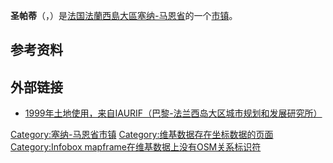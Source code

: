 {{noteTA|G1=法国地名}}
{{Infobox French commune
|name                   = 圣帕蒂
|commune status         = [[市镇_(法国)|市镇]]
|image                  = Saint-Pathus - Église Saint-Pathus - 2.jpg
|caption                = 圣帕蒂的教堂
|image coat of arms     = Blason de la ville de Saint-Pathus (Seine-et-Marne).svg
|coordinates            = {{coord|49.07|2.8|format=dms|display=inline,title}}
|INSEE                  = 77430
|postal code            = 77178
|arrondissement         = [[莫区|莫区]]
|canton                 = [[米特里-莫里县|米特里-莫里县]]
|mayor                  = Jean-Benoît Pinturier
|term                   = 2014–2020
|intercommunality       = [[Communauté_de_communes_Plaines_et_Monts_de_France|CC Plaines et Monts de France]]
|elevation min m        = 89
|elevation max m        = 113
|area km2               = 5.36
|population             = {{France metadata Wikidata|population_total}}
|population date        = {{France metadata Wikidata|population_as_of}}
|population footnotes   = {{France metadata Wikidata|population_footnotes}}
}}
'''圣帕蒂'''（{{lang-fr|Saint-Pathus}}，{{IPA-fr|sɛ̃.paty|lang|LL-Q150 (fra)-Xenophôn-Saint-Pathus.wav}}）是[[法国|法国]][[法蘭西島大區|法蘭西島大區]][[塞纳-马恩省|塞纳-马恩省]]的一个[[市镇_(法国)|市镇]]。 

== 参考资料 ==
{{Reflist}}

== 外部链接 ==

* [https://web.archive.org/web/20070929124638/http://www.iaurif.org/en/gis/fichescom/mos99/ficmos/mos77430.html 1999年土地使用，来自IAURIF（巴黎-法兰西岛大区城市规划和发展研究所）]
{{塞纳-马恩省市镇}}
[[Category:塞纳-马恩省市镇|Category:塞纳-马恩省市镇]]
[[Category:维基数据存在坐标数据的页面|Category:维基数据存在坐标数据的页面]]
[[Category:Infobox_mapframe在维基数据上没有OSM关系标识符|Category:Infobox mapframe在维基数据上没有OSM关系标识符]]
{{france-geo-stub}}